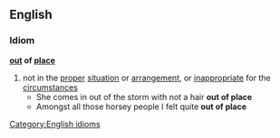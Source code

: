 ==English==
===Idiom===
'''[[out]] of [[place]]'''
#not in the [[proper]] [[situation]] or [[arrangement]], or [[inappropriate]] for the [[circumstances]]
#* She comes in out of the storm with not a hair '''out of place'''
#* Amongst all those horsey people I felt quite '''out of place'''
[[Category:English idioms]]